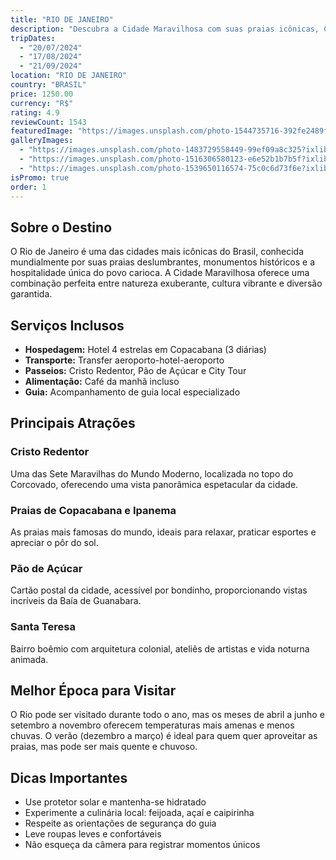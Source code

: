```yaml
---
title: "RIO DE JANEIRO"
description: "Descubra a Cidade Maravilhosa com suas praias icônicas, Cristo Redentor e a energia contagiante do carioca."
tripDates:
  - "20/07/2024"
  - "17/08/2024"
  - "21/09/2024"
location: "RIO DE JANEIRO"
country: "BRASIL"
price: 1250.00
currency: "R$"
rating: 4.9
reviewCount: 1543
featuredImage: "https://images.unsplash.com/photo-1544735716-392fe2489ffa?ixlib=rb-4.0.3&ixid=M3wxMjA3fDB8MHxwaG90by1wYWdlfHx8fGVufDB8fHx8fA%3D%3D&auto=format&fit=crop&w=2070&q=80"
galleryImages:
  - "https://images.unsplash.com/photo-1483729558449-99ef09a8c325?ixlib=rb-4.0.3&auto=format&fit=crop&w=2070&q=80"
  - "https://images.unsplash.com/photo-1516306580123-e6e52b1b7b5f?ixlib=rb-4.0.3&auto=format&fit=crop&w=2070&q=80"
  - "https://images.unsplash.com/photo-1539650116574-75c0c6d73f6e?ixlib=rb-4.0.3&auto=format&fit=crop&w=2070&q=80"
isPromo: true
order: 1
---
```


## Sobre o Destino

O Rio de Janeiro é uma das cidades mais icônicas do Brasil, conhecida mundialmente por suas praias deslumbrantes, monumentos históricos e a hospitalidade única do povo carioca. A Cidade Maravilhosa oferece uma combinação perfeita entre natureza exuberante, cultura vibrante e diversão garantida.

## Serviços Inclusos

- **Hospedagem:** Hotel 4 estrelas em Copacabana (3 diárias)
- **Transporte:** Transfer aeroporto-hotel-aeroporto
- **Passeios:** Cristo Redentor, Pão de Açúcar e City Tour
- **Alimentação:** Café da manhã incluso
- **Guia:** Acompanhamento de guia local especializado

## Principais Atrações

### Cristo Redentor
Uma das Sete Maravilhas do Mundo Moderno, localizada no topo do Corcovado, oferecendo uma vista panorâmica espetacular da cidade.

### Praias de Copacabana e Ipanema
As praias mais famosas do mundo, ideais para relaxar, praticar esportes e apreciar o pôr do sol.

### Pão de Açúcar
Cartão postal da cidade, acessível por bondinho, proporcionando vistas incríveis da Baía de Guanabara.

### Santa Teresa
Bairro boêmio com arquitetura colonial, ateliês de artistas e vida noturna animada.

## Melhor Época para Visitar

O Rio pode ser visitado durante todo o ano, mas os meses de abril a junho e setembro a novembro oferecem temperaturas mais amenas e menos chuvas. O verão (dezembro a março) é ideal para quem quer aproveitar as praias, mas pode ser mais quente e chuvoso.

## Dicas Importantes

- Use protetor solar e mantenha-se hidratado
- Experimente a culinária local: feijoada, açaí e caipirinha
- Respeite as orientações de segurança do guia
- Leve roupas leves e confortáveis
- Não esqueça da câmera para registrar momentos únicos